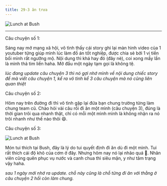 ```yaml
---
title: 29-3 ăn trưa
---
```


![Lunch at Bush](img/IMG_1228_small.jpg)

<!--truncate-->

---

Câu chuyện số 1:

Sáng nay mở mạng xã hội, vô tình thấy cái story ghi lại màn hình video của 1 youtuber từng giúp mình lúc làm đồ án tốt nghiệp, được chia sẻ bởi 1 vị tiền bối mình rất ngưỡng mộ. Nội dung thì khá hay đó (đây nè), coi xong mấy lần là mình thả tim liền haha. Mở đầu một ngày tạm gọi là không tệ.

*lúc đang update câu chuyện 3 thì nó gợi nhớ mình về nội dung chiếc story để mà viết câu chuyện 1, kể ra vô tình kể 3 câu chuyện mà nó cũng liên quan thiệt*

Câu chuyện số 2:

Hôm nay trên đường đi thì vô tình gặp lại đứa bạn chung trường từng làm chung team cũ. Chào hỏi vài câu rồi đi ăn một mình (câu chuyện 3), đúng là thời gian trôi qua nhanh thật, chỉ có mỗi một mình mình là không nhận ra nó trôi nhanh như thế nào thôi 😄.

Câu chuyện số 3:

![Lunch at Bush](img/IMG_1228.jpg)

Món tui thích tại Bush, đây là lý do tui quyết định đi ăn dù đi một mình. Tui rất thích cái độ khô của cơm ở đây. Nhưng hôm nay nó lại nhão quá 🫠. Nhân viên cũng quên phục vụ nước và canh chua thì siêu mặn, y như tâm trạng vậy haha.

*sau 1 ngày mới nhớ ra update. chỗ này cũng là chỗ từng đi ăn với thằng ở câu chuyện 2 hồi còn làm chung.*
